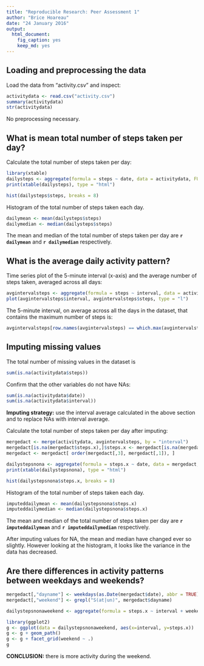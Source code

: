 ```yaml
---
title: "Reproducible Research: Peer Assessment 1"
author: "Brice Hoareau"
date: "24 January 2016"
output: 
  html_document: 
    fig_caption: yes
    keep_md: yes
---
```


## Loading and preprocessing the data

Load the data from "activity.csv" and inspect:
```r
activitydata <- read.csv("activity.csv")
summary(activitydata)
str(activitydata)
```

No preprocessing necessary.

## What is mean total number of steps taken per day?

Calculate the total number of steps taken per day:
```r
library(xtable)
dailysteps <- aggregate(formula = steps ~ date, data = activitydata, FUN = sum, na.action = na.omit)
print(xtable(dailysteps), type = "html")
```

```r
hist(dailysteps$steps, breaks = 8)
```

Histogram of the total number of steps taken each day.

```r
dailymean <- mean(dailysteps$steps)
dailymedian <- median(dailysteps$steps)
```

The mean and median of the total number of steps taken per day are __`r dailymean`__ and __`r dailymedian`__ respectively.

## What is the average daily activity pattern?

Time series plot of the 5-minute interval (x-axis) and the average number of steps taken, averaged across all days:
```r
avgintervalsteps <- aggregate(formula = steps ~ interval, data = activitydata, FUN = mean, na.action = na.omit)
plot(avgintervalsteps$interval, avgintervalsteps$steps, type = "l")
```

The 5-minute interval, on average across all the days in the dataset, that contains the maximum number of steps is:
```r
avgintervalsteps[row.names(avgintervalsteps) == which.max(avgintervalsteps$steps),]$interval
```

## Imputing missing values

The total number of missing values in the dataset is
```r
sum(is.na(activitydata$steps))
```

Confirm that the other variables do not have NAs:
```r
sum(is.na(activitydata$date))
sum(is.na(activitydata$interval))
```

__Imputing strategy:__ use the interval average calculated in the above section and to replace NAs with interval average.

Calculate the total number of steps taken per day after imputing:
```r
mergedact <- merge(activitydata, avgintervalsteps, by = "interval")
mergedact[is.na(mergedact$steps.x),]$steps.x <- mergedact[is.na(mergedact$steps.x),]$steps.y
mergedact <- mergedact[ order(mergedact[,3], mergedact[,1]), ]

dailystepsnona <- aggregate(formula = steps.x ~ date, data = mergedact, FUN = sum)
print(xtable(dailystepsnona), type = "html")
```

```r
hist(dailystepsnona$steps.x, breaks = 8)
```

Histogram of the total number of steps taken each day.

```r
imputeddailymean <- mean(dailystepsnona$steps.x)
imputeddailymedian <- median(dailystepsnona$steps.x)
```

The mean and median of the total number of steps taken per day are __`r imputeddailymean`__ and __`r imputeddailymedian`__ respectively.

After imputing values for NA, the mean and median have changed ever so slightly. However looking at the histogram, it looks like the variance in the data has decreased.

## Are there differences in activity patterns between weekdays and weekends?

```r
mergedact[,"dayname"] <- weekdays(as.Date(mergedact$date), abbr = TRUE)
mergedact[,"weekend"] <- grepl("S(at|un)", mergedact$dayname)

dailystepsnonaweekend <- aggregate(formula = steps.x ~ interval + weekend, data = mergedact, FUN = mean)

library(ggplot2)
g <- ggplot(data = dailystepsnonaweekend, aes(x=interval, y=steps.x))
g <- g + geom_path()
g <- g + facet_grid(weekend ~ .)
g
```

__CONCLUSION:__ there is more activity during the weekend.
